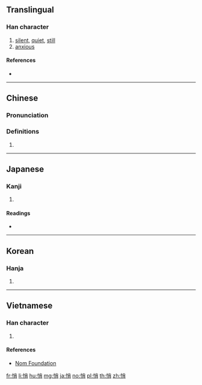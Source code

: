 ==Translingual==

===Han character===
{{Han char|rn=61|rad=心|as=07|sn=10|four=99027|canj=PFB|ids=⿰忄肖}}

# [[silent]], [[quiet]], [[still]]
# [[anxious]]

====References====
* {{Han ref|kx=0386.240|dkj=10627|dj=0718.240|hdz=42303.130|uh=6084|ud=24708|bh=AEA8|bd=44712}}

----

==Chinese==
{{zh-forms}}

===Pronunciation===
{{zh-pron
|m=悄
|c=ciu2,ciu5
|h=pfs=
|md=
|mn=chhiáu
|w=
|mc=y
|oc=y
|cat=
}}

===Definitions===
{{zh-hanzi}}

# {{rfdef|lang=zh}}

----

==Japanese==

===Kanji===
{{ja-kanji|grade=|rs=心07}}

# {{defn|lang=ja|sort=心07}}

====Readings====
* {{ja-readings|on=[[しょう]] (shō)|kun=[[うれえる]] (ureeru)}}

----

==Korean==

===Hanja===
{{ko-hanja|hangeul=초|eumhun=|rv=cho|mr=ch'o|y=cho}}

# {{defn|lang=ko|sort=心07}}

----

==Vietnamese==

===Han character===
{{vi-readings|rs=心07|hanviet=[[tiếu]], [[tiêu]], [[tẹo]], [[tiễu]], [[tịu]]}}

# {{defn|lang=vi|sort=心07}}

====References====
* [http://nomfoundation.org/common/nom_details.php?codepoint=6084 Nom Foundation]

[[fr:悄]]
[[li:悄]]
[[hu:悄]]
[[mg:悄]]
[[ja:悄]]
[[no:悄]]
[[pl:悄]]
[[th:悄]]
[[zh:悄]]